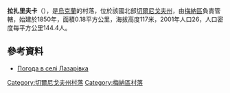 {{coord|51|29|58|N|31|50|37|E|scale:100000|display=title}}

'''拉扎里夫卡'''（{{lang-uk|Лазарівка}}），是[[烏克蘭|烏克蘭]]的村落，位於該國北部[[切爾尼戈夫州|切爾尼戈夫州]]，由[[梅納區|梅納區]]負責管轄，始建於1850年，面積0.18平方公里，海拔高度117米，2001年人口26，人口密度每平方公里144.4人。

==參考資料==
* [http://weather.in.ua/ua/chernigovskaja/13012 Погода в селі Лазарівка] {{Wayback|url=http://weather.in.ua/ua/chernigovskaja/13012 |date=20111220091831 }}

[[Category:切爾尼戈夫州村落|Category:切爾尼戈夫州村落]]
[[Category:梅納區村落|Category:梅納區村落]]


{{Chernihiv-geo-stub}}